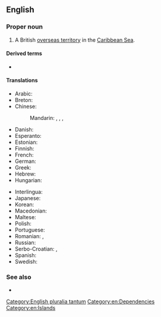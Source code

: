 ==English==
{{wikipedia}}

===Proper noun===
{{head|en|proper noun|head=[[cayman|Cayman]] [[island|Islands]]}}

# A British [[overseas territory]] in the [[Caribbean Sea]].

====Derived terms====
* {{l|en|CYM}}

====Translations====
{{trans-top|British territory in the Caribbean}}
* Arabic: {{t|ar|جُزُر كَايْمَان|f-p}}
* Breton: {{t|br|Inizi Cayman}}
* Chinese:
*: Mandarin: {{t+|cmn|開曼群島|sc=Hani}}, {{t+|cmn|开曼群岛|tr=Kāimàn Qúndǎo|sc=Hani}}, {{t|cmn|凱門群島|sc=Hani}}, {{t|cmn|凯门群岛|tr=Kǎimén Qúndǎo|sc=Hani}}
* Danish: {{t|da|Caymanøerne}}
* Esperanto: {{t|eo|Kajmaninsuloj}}
* Estonian: {{t|et|Kaimanisaared|p}}
* Finnish: {{t|fi|Caymansaaret}}
* French: {{t+|fr|Îles Caïmans|f-p}}
* German: {{t|de|Kaimaninseln|f-p}}
* Greek: {{t|el|Νησιά Κέυμαν|n-p}}
* Hebrew: {{t|he|איי קיימן|tr=iyey kayman|sc=Hebr}}
* Hungarian: {{t+|hu|Kajmán-szigetek}}
{{trans-mid}}
* Interlingua: {{t|ia|Insulas Cayman}}
* Japanese: {{t|ja|ケイマン諸島|tr=Keiman shotō|sc=Jpan}}
* Korean: {{t|ko|케이맨 제도|tr=Keimaen jedo|sc=Kore}}
* Macedonian: {{t|mk|Кајмански Острови|p|tr=Kájmanski Óstrovi}}
* Maltese: {{t|mt|Gżejjer Cayman|alt=il-Gżejjer Cayman}}
* Polish: {{t+|pl|Kajmany}}
* Portuguese: {{t+|pt|Ilhas Cayman}}
* Romanian: {{t|ro|Cayman}}, {{t|ro|Insulele Cayman|m}}
* Russian: {{t|ru|Кайма́новы острова́|m-p}}
* Serbo-Croatian: {{t|sh|Kajmanski otoci}}, {{t|sh|Kejmanska Ostrva|n-p}}
* Spanish: {{t+|es|Islas Caimán|f-p}}
* Swedish: {{t+|sv|Caymanöarna}}
{{trans-bottom}}

===See also===
* {{l|en|Appendix:Countries of the world}}

[[Category:English pluralia tantum]]
[[Category:en:Dependencies]]
[[Category:en:Islands]]